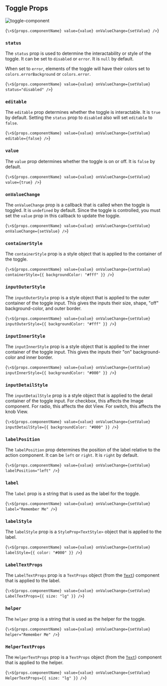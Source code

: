 
## Toggle Props

![toggle-component](https://github.com/user-attachments/assets/ffbbe61e-9aea-4895-ab19-d38f76b3e379)

<CodeBlock language="tsx">{`\<${props.componentName} value={value} onValueChange={setValue} />`}</CodeBlock>

### `status`

The `status` prop is used to determine the interactability or style of the toggle. It can be set to `disabled` or `error`. It is `null` by default.

When set to `error`, elements of the toggle will have their colors set to `colors.errorBackground` or `colors.error`.

<CodeBlock language="tsx">{`\<${props.componentName} value={value} onValueChange={setValue} status="disabled" />`}</CodeBlock>

### `editable`

The `editable` prop determines whether the toggle is interactable. It is `true` by default. Setting the `status` prop to `disabled` also will set `editable` to `false`.

<CodeBlock language="tsx">{`\<${props.componentName} value={value} onValueChange={setValue} editable={false} />`}</CodeBlock>

### `value`

The `value` prop determines whether the toggle is on or off. It is `false` by default.

<CodeBlock language="tsx">{`\<${props.componentName} value={value} onValueChange={setValue} value={true} />`}</CodeBlock>

### `onValueChange`

The `onValueChange` prop is a callback that is called when the toggle is toggled. It is `undefined` by default. Since the toggle is controlled, you must set the `value` prop in this callback to update the toggle.

<CodeBlock language="tsx">{`\<${props.componentName} value={value} onValueChange={setValue} onValueChange={setValue} />`}</CodeBlock>

### `containerStyle`

The `containerStyle` prop is a style object that is applied to the container of the toggle.

<CodeBlock language="tsx">{`\<${props.componentName} value={value} onValueChange={setValue} containerStyle={{ backgroundColor: "#fff" }} />`}</CodeBlock>

### `inputOuterStyle`

The `inputOuterStyle` prop is a style object that is applied to the outer container of the toggle input. This gives the inputs their size, shape, "off" background-color, and outer border.

<CodeBlock language="tsx">{`\<${props.componentName} value={value} onValueChange={setValue} inputOuterStyle={{ backgroundColor: "#fff" }} />`}</CodeBlock>

### `inputInnerStyle`

The `inputInnerStyle` prop is a style object that is applied to the inner container of the toggle input. This gives the inputs their "on" background-color and inner border.

<CodeBlock language="tsx">{`\<${props.componentName} value={value} onValueChange={setValue} inputInnerStyle={{ backgroundColor: "#000" }} />`}</CodeBlock>

### `inputDetailStyle`

The `inputDetailStyle` prop is a style object that is applied to the detail container of the toggle input. For checkbox, this affects the Image component. For radio, this affects the dot View. For switch, this affects the knob View.

<CodeBlock language="tsx">{`\<${props.componentName} value={value} onValueChange={setValue} inputDetailStyle={{ backgroundColor: "#000" }} />`}</CodeBlock>

### `labelPosition`

The `labelPosition` prop determines the position of the label relative to the action component. It can be `left` or `right`. It is `right` by default.

<CodeBlock language="tsx">{`\<${props.componentName} value={value} onValueChange={setValue} labelPosition="left" />`}</CodeBlock>

### `label`

The `label` prop is a string that is used as the label for the toggle.

<CodeBlock language="tsx">{`\<${props.componentName} value={value} onValueChange={setValue} label="Remember Me" />`}</CodeBlock>


### `labelStyle`

The `labelStyle` prop is a `StyleProp<TextStyle>` object that is applied to the label.

<CodeBlock language="tsx">{`\<${props.componentName} value={value} onValueChange={setValue} labelStyle={{ color: "#000" }} />`}</CodeBlock>

### `LabelTextProps`

The `LabelTextProps` prop is a `TextProps` object (from the [`Text`](./Text.md)) component that is applied to the label.

<CodeBlock language="tsx">{`\<${props.componentName} value={value} onValueChange={setValue} LabelTextProps={{ size: "lg" }} />`}</CodeBlock>

### `helper`

The `helper` prop is a string that is used as the helper for the toggle.

<CodeBlock language="tsx">{`\<${props.componentName} value={value} onValueChange={setValue} helper="Remember Me" />`}</CodeBlock>

### `HelperTextProps`

The `HelperTextProps` prop is a `TextProps` object (from the [`Text`](./Text.md)) component that is applied to the helper.

<CodeBlock language="tsx">{`\<${props.componentName} value={value} onValueChange={setValue} HelperTextProps={{ size: "lg" }} />`}</CodeBlock>
